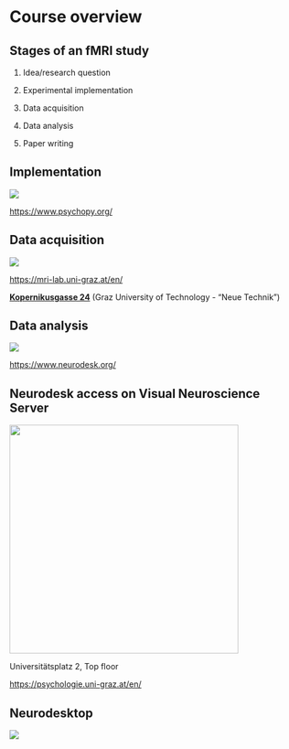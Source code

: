 # Course overview {#chap-overview .unnumbered}

## Stages of an fMRI study

1.  Idea/research question

2.  Experimental implementation

3.  Data acquisition

4.  Data analysis

5.  Paper writing

## Implementation

![](images/clipboard-1610561421.png)

<https://www.psychopy.org/>

## Data acquisition

![](images/clipboard-3490487988.png)

<https://mri-lab.uni-graz.at/en/>

[**Kopernikusgasse 24**](https://mri-lab.uni-graz.at/en/participants/location-information/) (Graz University of Technology - "Neue Technik")

## Data analysis

![](images/clipboard-1980018438.png)

<https://www.neurodesk.org/>

## Neurodesk access on Visual Neuroscience Server

![](images/03D496AA-63F7-4FB7-A2C5-806960A1E9D2.JPG){width="400"}

Universitätsplatz 2, Top floor

<https://psychologie.uni-graz.at/en/>

## Neurodesktop

![](images/clipboard-2345171133.png)
